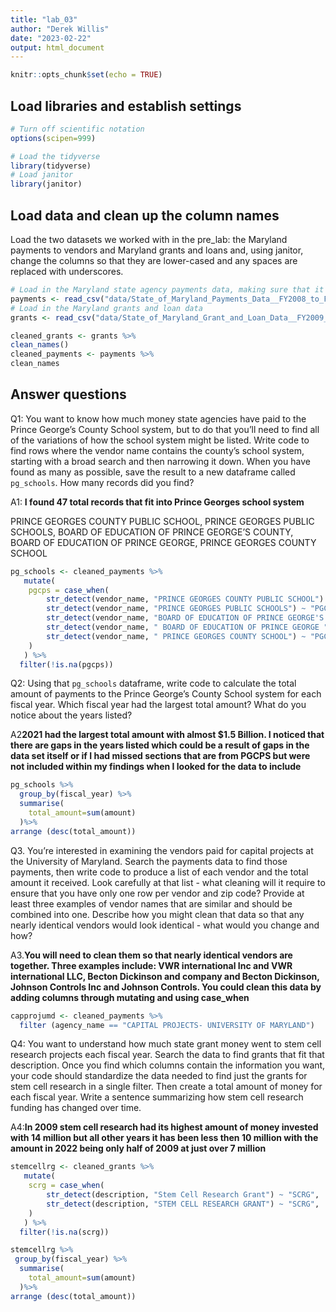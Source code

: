 ```yaml
---
title: "lab_03"
author: "Derek Willis"
date: "2023-02-22"
output: html_document
---
```


```r
knitr::opts_chunk$set(echo = TRUE)
```

## Load libraries and establish settings

```r
# Turn off scientific notation
options(scipen=999)

# Load the tidyverse
library(tidyverse)
# Load janitor
library(janitor)
```

## Load data and clean up the column names

Load the two datasets we worked with in the pre_lab: the Maryland payments to vendors and Maryland grants and loans and, using janitor, change the columns so that they are lower-cased and any spaces are replaced with underscores.

```r
# Load in the Maryland state agency payments data, making sure that it correctly sets the datatypes using all of the rows
payments <- read_csv("data/State_of_Maryland_Payments_Data__FY2008_to_FY2023.csv", guess_max=322138)
# Load in the Maryland grants and loan data
grants <- read_csv("data/State_of_Maryland_Grant_and_Loan_Data__FY2009_to_FY2022.csv", guess_max=17765)
```
```r
cleaned_grants <- grants %>%
clean_names() 
cleaned_payments <- payments %>% 
clean_names
```
## Answer questions

Q1: You want to know how much money state agencies have paid to the Prince George's County School system, but to do that you'll need to find all of the variations of how the school system might be listed. Write code to find rows where the vendor name contains the county's school system, starting with a broad search and then narrowing it down. When you have found as many as possible, save the result to a new dataframe called `pg_schools`. How many records did you find?

A1: **I found 47 total records that fit into Prince Georges school system** 

	
PRINCE GEORGES COUNTY PUBLIC SCHOOL, PRINCE GEORGES PUBLIC SCHOOLS, BOARD OF EDUCATION OF PRINCE GEORGE'S COUNTY, BOARD OF EDUCATION OF PRINCE GEORGE, PRINCE GEORGES COUNTY SCHOOL 

```r
pg_schools <- cleaned_payments %>%
   mutate(
    pgcps = case_when(
        str_detect(vendor_name, "PRINCE GEORGES COUNTY PUBLIC SCHOOL") ~ "PGCPS",
        str_detect(vendor_name, "PRINCE GEORGES PUBLIC SCHOOLS") ~ "PGCPS",
        str_detect(vendor_name, "BOARD OF EDUCATION OF PRINCE GEORGE'S COUNTY ") ~ "PGCPS",
        str_detect(vendor_name, " BOARD OF EDUCATION OF PRINCE GEORGE ") ~ "PGCPS",
        str_detect(vendor_name, " PRINCE GEORGES COUNTY SCHOOL") ~ "PGCPS",
    )
   ) %>% 
  filter(!is.na(pgcps))
```

Q2: Using that `pg_schools` dataframe, write code to calculate the total amount of payments to the Prince George's County School system for each fiscal year. Which fiscal year had the largest total amount? What do you notice about the years listed?

A2**2021 had the largest total amount with almost $1.5 Billion. I noticed that there are gaps in the years listed which could be a result of gaps in the data set itself or if I had missed sections that are from PGCPS but were not included within my findings when I looked for the data to include ** 

```r
pg_schools %>%
  group_by(fiscal_year) %>%
  summarise(
    total_amount=sum(amount)
  )%>%
arrange (desc(total_amount))
```
Q3. You're interested in examining the vendors paid for capital projects at the University of Maryland. Search the payments data to find those payments, then write code to produce a list of each vendor and the total amount it received. Look carefully at that list - what cleaning will it require to ensure that you have only one row per vendor and zip code? Provide at least three examples of vendor names that are similar and should be combined into one. Describe how you might clean that data so that any nearly identical vendors would look identical - what would you change and how?

A3.**You will need to clean them so that nearly identical vendors are together. Three examples include: VWR international Inc and VWR international LLC, Becton Dickinson and company and Becton Dickinson, Johnson Controls Inc and Johnson Controls. You could clean this data by adding columns through mutating and using case_when**

```r
capprojumd <- cleaned_payments %>%
  filter (agency_name == "CAPITAL PROJECTS- UNIVERSITY OF MARYLAND")
```

Q4: You want to understand how much state grant money went to stem cell research projects each fiscal year. Search the data to find grants that fit that description. Once you find which columns contain the information you want, your code should standardize the data needed to find just the grants for stem cell research in a single filter. Then create a total amount of money for each fiscal year. Write a sentence summarizing how stem cell research funding has changed over time.

A4:**In 2009 stem cell research had its highest amount of money invested with 14 million but all other years it has been less then 10 million with the amount in 2022 being only half of 2009 at just over 7 million  ** 

```r
stemcellrg <- cleaned_grants %>%
   mutate(
    scrg = case_when(
        str_detect(description, "Stem Cell Research Grant") ~ "SCRG",
        str_detect(description, "STEM CELL RESEARCH GRANT") ~ "SCRG",
    )
   ) %>% 
  filter(!is.na(scrg))
```
```r
stemcellrg %>%
 group_by(fiscal_year) %>%
  summarise(
    total_amount=sum(amount)
  )%>%
arrange (desc(total_amount))
```